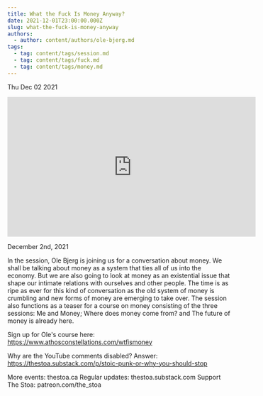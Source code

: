 ```yaml
---
title: What the Fuck Is Money Anyway?
date: 2021-12-01T23:00:00.000Z
slug: what-the-fuck-is-money-anyway
authors:
  - author: content/authors/ole-bjerg.md
tags:
  - tag: content/tags/session.md
  - tag: content/tags/fuck.md
  - tag: content/tags/money.md
---
```






Thu Dec 02 2021

<iframe width="560" height="315" src="https://www.youtube.com/embed/TLqnikndhdU" title="What the Fuck Is Money Anyway? w/ Ole Bjerg" frameborder="0" allow="accelerometer; autoplay; clipboard-write; encrypted-media; gyroscope; picture-in-picture" allowfullscreen ></iframe>

December 2nd, 2021

In the session, Ole Bjerg is joining us for a conversation about money. We shall be talking about money as a system that ties all of us into the economy. But we are also going to look at money as an existential issue that shape our intimate relations with ourselves and other people. The time is as ripe as ever for this kind of conversation as the old system of money is crumbling and new forms of money are emerging to take over. The session also functions as a teaser for a course on money consisting of the three sessions: Me and Money; Where does money come from? and The future of money is already here.

Sign up for Ole's course here: https://www.athosconstellations.com/wtfismoney

Why are the YouTube comments disabled? Answer: https://thestoa.substack.com/p/stoic-punk-or-why-you-should-stop

More events: thestoa.ca
Regular updates: thestoa.substack.com
Support The Stoa: patreon.com/the_stoa



